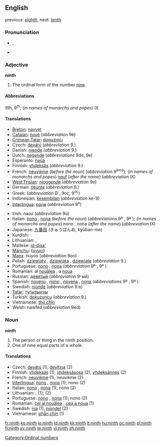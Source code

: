 {{wikipedia}}
==English==
previous: [[eighth]], next: [[tenth]]

===Pronunciation===
* {{IPA|/naɪnθ/}}, {{SAMPA|/naInT/}}
* {{audio|en-us-ninth.ogg|Audio (US)}}

===Adjective===
'''ninth'''

# The ordinal form of the number [[nine]].

====Abbreviations====
9th, 9<sup>th</sup>; (''in names of monarchs and popes'') IX

====Translations====
{{top}}
* [[Breton]]: [[navvet]]
* [[Catalan]]: [[novè]] (''abbreviation'' 9è)
* [[Crimean Tatar]]: [[doquzıncı]]
* Czech: [[devátý]] (''abbreviation'' 9.)
* Danish: [[niende]] (''abbreviation'' 9.)
* Dutch: [[negende]] (''abbreviations'' 9de, 9e)
* Esperanto: [[naŭa]]
* Finnish: [[yhdeksäs]] (''abbreviation'' 9.)
* French: [[neuvième]] (''before the noun'') (''abbreviation'' 9<sup>ème</sup>); (''in names of monarchs and popes'') [[neuf]] (''after the name'') (''abbreviation'' IX)
* [[West Frisian]]: [[njoggende]] (''abbreviation'' 9e)
* German: [[neunte]] (''abbreviation'' 9.)
* Greek: {{t|el|ένατος|sc=Grek}} (''abbreviation'' Θ΄, 9ος, 9<sup>ος</sup>)
* Indonesian: [[kesembilan]] (''abbreviation'' ke-9)
* [[Interlingua]]: [[none]] (''abbreviation'' 9<sup>e</sup>)
{{mid}}
* Irish: naoú (''abbreviation'' 9ú)
* Italian: [[nono]] {{m}}, [[nona]] {{f}} (''before the noun'') (''abbreviations'' 9º {{m}}, 9ª {{f}}); (''in names of monarchs and popes'') nono {{m}}, nona {{f}} (''after the name'') (''abbreviation'' IX)
* Japanese: [[九番目]] (きゅうばんめ, kyūban-me)
* Kurdish: {{KUchar|[[نۆیه‌م]]}}
* Lithuanian: {{t+|lt|devintas|m|xs=Lithuanian}}, {{t+|lt|devinta|f|xs=Lithuanian}}
* Maltese: [[id-disa']]
* [[Manchu]]: ([[uyuci]])
* [[Manx]]: nuyoo (''abbreviation'' 9oo)
* Polish: [[dziewiąty]] {{m}}, [[dziewiąta]] {{f}}, [[dziewiąte]] {{n}} (''abbreviation'' 9.)
* Portuguese: [[nono]] {{m}}, [[nona]] {{f}} (''abbreviation'' 9º {{m}}, 9ª {{f}})
* Romanian: al [[nouălea]] {{m}}, a [[noua]] {{f}}
* Russian: [[девятый]] (''abbreviation'' 9-ый)
* Spanish: [[noveno]] {{m}}, [[nono]] {{m}}, [[novena]] {{f}}, [[nona]] {{f}} (''abbreviations'' 9º {{m}}, 9ª {{f}})
* Swedish: [[nionde]] (''abbreviation'' 9:e)
* [[Tatar]]: [[тугызынчы]]
* Turkish: [[dokuzuncu]] (''abbreviation'' 9.)
* Vietnamese: [[thứ chín]]
* Welsh: nawfed (''abbreviation'' 9ed)
{{bottom}}

===Noun===
'''ninth'''

# The person or thing in the ninth position.
# One of nine equal parts of a whole.

====Translations====
* Czech: [[devátý]] {{m}} (1), [[devítina]] {{f}} (2)
* Finnish: [[yhdeksäs]] (1), [[yhdeksäsosa]] (2), [[yhdeksännes]] (2)
* French: [[neuvième]] {{m|f}} (1), neuvième {{m}} (2)
* [[Interlingua]]: [[nono]] {{m}}, [[nona]] {{f}} (1); nono (2)
* Italian: [[nono]] {{m}}, [[nona]] {{f}} (1), nono {{m}} (2)
* Lithuanian: {{t+|lt|devintas|m|xs=Lithuanian}}, {{t+|lt|devinta|f|xs=Lithuanian}} (1); {{t+|lt|devintadalis|m|xs=Lithuanian}} (2)
* Portuguese: [[nono]] {{m}}, [[nona]] {{f}} (1); nono {{m}} (2)
* Romanian: [[cel al nouălea]] {{m}}, [[cea a noua]] {{f}} (1)
* Swedish: [[nia]] {{c}} (1), [[niondel]] {{c}} (2)
* Vietnamese: [[phần chín]] (1)

[[Category:Ordinal numbers]]

[[fr:ninth]]
[[ko:ninth]]
[[io:ninth]]
[[id:ninth]]
[[kk:ninth]]
[[lt:ninth]]
[[hu:ninth]]
[[oc:ninth]]
[[pl:ninth]]
[[fi:ninth]]
[[sv:ninth]]
[[te:ninth]]
[[vi:ninth]]
[[zh:ninth]]